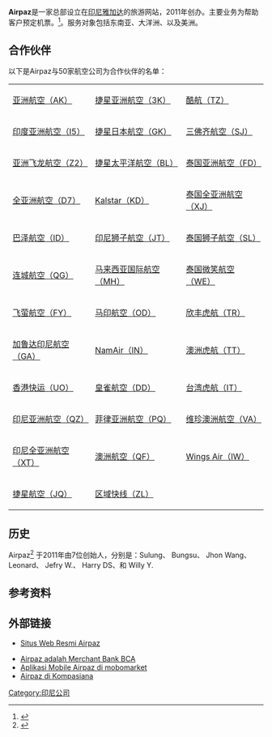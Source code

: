 {{Infobox dot-com company
|company_name=Airpaz
|company_logo=Airpaz.png
|company_type=股份有限公司
|foundation=2011
|founder=Sulung、 Bungsu、 Jhon Wang、 Leonard、 Jefry W.、 Harry DS、和 Willy Y.
|location={{IDN}}[[雅加达|雅加达]]|key_people=|industry=[[在线旅游|在线旅游]]|products=机票预订查询
|services=|revenue=
|operating_income=|net_income=|assets=|equity=|owner=
|num_employees=|parent=|divisions=|subsid=
|url=[http://www.airpaz.com/ airpaz.com]
|language=[[英语|英语]]、[[日语|日语]]、[[马来语|马来语]]、[[汉语|汉语]]、[[泰语|泰语]]、[[印尼语|印尼语]]
|launch_date=|current_status=|screenshot=|caption=
|footnotes=|intl=}}
'''Airpaz'''是一家总部设立在[[印尼|印尼]][[雅加达|雅加达]]的旅游网站，2011年创办。主要业务为帮助客户预定机票。<ref>{{cite news|url=http://biz.kompas.com/read/2015/07/04/212538928/Ngabuburit.Bareng.Airpaz.Bagi-bagi.Diskon.Tiket.Pesawat.Rp250.000.-|title=Ngabuburit Bareng Airpaz|accessdate=2014-04-10|archive-date=2015-07-07|archive-url=https://web.archive.org/web/20150707002426/http://biz.kompas.com/read/2015/07/04/212538928/Ngabuburit.Bareng.Airpaz.Bagi-bagi.Diskon.Tiket.Pesawat.Rp250.000.-|dead-url=no}}</ref>。服务对象包括东南亚、大洋洲、以及美洲。

==合作伙伴==
以下是Airpaz与50家航空公司为合作伙伴的名单：
{| class="wikitable"
|[[亚洲航空|亚洲航空（AK）]]
|[[捷星亚洲航空|捷星亚洲航空（3K）]]
|[[酷航|酷航（TZ）]]
|-
|[[印度亚洲航空|印度亚洲航空（I5）]]
|[[捷星日本航空|捷星日本航空（GK）]]
|[[三佛齐航空|三佛齐航空（SJ）]]
|-
|[[亚航飞龙航空|亚洲飞龙航空（Z2）]]
|[[捷星太平洋航空|捷星太平洋航空（BL）]]
|[[泰国亚洲航空|泰国亚洲航空（FD）]]
|-
|[[全亚洲航空|全亚洲航空（D7）]]
|[[Kalstar_Aviation|Kalstar（KD）]]
|[[泰国全亚洲航空|泰国全亚洲航空（XJ）]]
|-
|[[巴泽航空|巴泽航空（ID）]]
|[[印尼狮子航空|印尼狮子航空（JT）]]
|[[泰国狮子航空|泰国狮子航空（SL）]]
|-
|[[连城航空|连城航空（QG）]]
|[[马来西亚国际航空|马来西亚国际航空（MH）]]
|[[泰国微笑航空|泰国微笑航空（WE）]]
|-
|[[飞萤航空|飞萤航空（FY）]]
|[[马印航空|马印航空（OD）]]
|[[欣丰虎航|欣丰虎航（TR）]]
|-
|[[加鲁达印尼航空|加鲁达印尼航空（GA）]]
|[[Nam_Air|NamAir（IN）]]
|[[澳洲虎航|澳洲虎航（TT）]]
|-
|[[香港快运|香港快运（UO）]]
|[[皇雀航空|皇雀航空（DD）]]
|[[台湾虎航|台湾虎航（IT）]]
|-
|[[印尼亚洲航空|印尼亚洲航空（QZ）]]
|[[菲律宾亚洲航空|菲律亚洲航空（PQ）]]
|[[维珍澳洲航空|维珍澳洲航空（VA）]]
|-
|[[印尼全亚洲航空|印尼全亚洲航空（XT）]]
|[[澳洲航空|澳洲航空（QF）]]
|[[Wings_Air|Wings Air（IW）]]
|-
|[[捷星航空|捷星航空（JQ）]]
|[[区域快线|区域快线（ZL）]]
|
|}

==历史==
Airpaz<ref>{{cite news|url=https://id.techinasia.com/website-booking-tiket-pesawat-travel-liburan-indonesia|title=9 Website booking tiket pesawat|accessdate=2014-11-14|archive-date=2014-11-16|archive-url=https://web.archive.org/web/20141116173258/http://id.techinasia.com/website-booking-tiket-pesawat-travel-liburan-indonesia/|dead-url=no}}</ref> 于2011年由7位创始人，分别是：Sulung、 Bungsu、 Jhon Wang、 Leonard、 Jefry W.、 Harry DS、和 Willy Y.

==参考资料==
{{Reflist}}

==外部链接==
* {{id}} [http://wwww.airpaz.com Situs Web Resmi Airpaz]{{Wayback|url=http://wwww.airpaz.com/ |date=20190919025629 }}
* [http://www.klikbca.com/klikpay/daftar_merchant.html Airpaz adalah Merchant Bank BCA]{{Wayback|url=http://www.klikbca.com/klikpay/daftar_merchant.html |date=20170325124043 }}
* [http://m.mobomarket.co.id/free-download-airpaz-tiket-pesawat-promo-4294400332.html Aplikasi Mobile Airpaz di mobomarket]{{Dead link|date=2019年9月 |bot=InternetArchiveBot |fix-attempted=yes }}
* [http://www.kompasiana.com/sutiono/dari-belitung-semoga-airpaz-com-menerbangkan-ke-lombok_55ca08ce979373db11839468 Airpaz di Kompasiana]{{Wayback|url=http://www.kompasiana.com/sutiono/dari-belitung-semoga-airpaz-com-menerbangkan-ke-lombok_55ca08ce979373db11839468 |date=20160509082904 }}

[[Category:印尼公司|Category:印尼公司]]